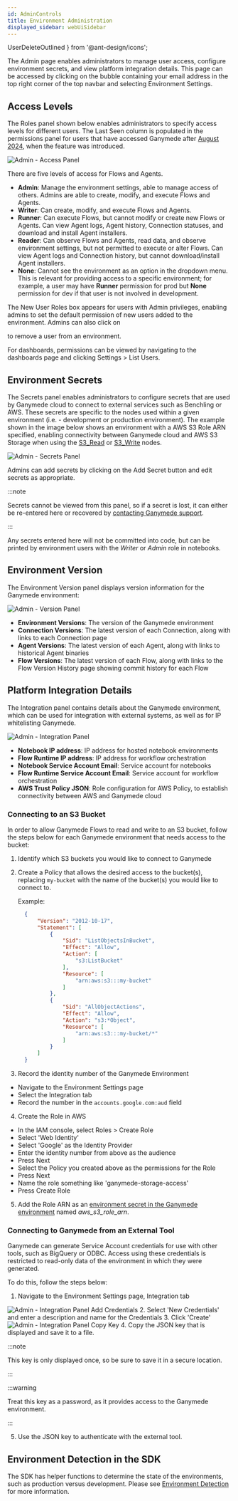 ```yaml
---
id: AdminControls
title: Environment Administration
displayed_sidebar: webUiSidebar
---
```


  UserDeleteOutlined
} from '@ant-design/icons';

The Admin page enables administrators to manage user access, configure environment secrets, and view platform integration details. This page can be accessed by clicking on the bubble containing your email address in the top right corner of the top navbar and selecting Environment Settings.

## Access Levels

The Roles panel shown below enables administrators to specify access levels for different users. The Last Seen column is populated in the permissions panel for users that have accessed Ganymede after [August 2024](../../releases/202408#august-15-2024), when the feature was introduced. 

<img alt="Admin - Access Panel" src="https://ganymede-bio.mo.cloudinary.net/apiServer/Admin_Panel_20240920.png" />
&nbsp;

There are five levels of access for Flows and Agents.

- **Admin**: Manage the environment settings, able to manage access of others. Admins are able to create, modify, and execute Flows and Agents.
- **Writer**: Can create, modify, and execute Flows and Agents.
- **Runner**: Can execute Flows, but cannot modify or create new Flows or Agents.  Can view Agent logs, Agent history, Connection statuses, and download and install Agent installers.
- **Reader**: Can observe Flows and Agents, read data, and observe environment settings, but not permitted to execute or alter Flows.  Can view Agent logs and Connection history, but cannot download/install Agent installers.
- **None**: Cannot see the environment as an option in the dropdown menu.  This is relevant for providing access to a specific environment; for example, a user may have **Runner** permission for prod but **None** permission for dev if that user is not involved in development.

The New User Roles box appears for users with Admin privileges, enabling admins to set the default permission of new users added to the environment.  Admins can also click on <div className="button red_text_button"><UserDeleteOutlined /></div> to remove a user from an environment.

For dashboards, permissions can be viewed by navigating to the dashboards page and clicking Settings > List Users.  

## Environment Secrets

The Secrets panel enables administrators to configure secrets that are used by Ganymede cloud to connect to external services such as Benchling or AWS.  These secrets are specific to the nodes used within a given environment (i.e. - development or production environment).
The example shown in the image below shows an environment with a AWS S3 Role ARN specified, enabling connectivity between Ganymede cloud and AWS S3 Storage when using the [S3_Read](../../nodes/App/S3_Read) or [S3_Write](../../nodes/App/S3_Write) nodes.

<img alt="Admin - Secrets Panel" src="https://ganymede-bio.mo.cloudinary.net/apiServer/SecretsPanel_20240920.png" />

Admins can add secrets by clicking on the Add Secret button and edit secrets as appropriate.  

:::note

Secrets cannot be viewed from this panel, so if a secret is lost, it can either be re-entered here or recovered by [contacting Ganymede support](../Support.mdx).

:::

Any secrets entered here will not be committed into code, but can be printed by environment users with the *Writer* or *Admin* role in notebooks.

## Environment Version

The Environment Version panel displays version information for the Ganymede environment:

<img alt="Admin - Version Panel" src="https://ganymede-bio.mo.cloudinary.net/apiServer/VersionPanel_20240920.png" />

- **Environment Versions**: The version of the Ganymede environment
- **Connection Versions**: The latest version of each Connection, along with links to each Connection page
- **Agent Versions**: The latest version of each Agent, along with links to historical Agent binaries
- **Flow Versions**: The latest version of each Flow, along with links to the Flow Version History page showing commit history for each Flow

## Platform Integration Details

The Integration panel contains details about the Ganymede environment, which can be used for integration with external systems, as well as for IP whitelisting Ganymede.

<img alt="Admin - Integration Panel" src="https://ganymede-bio.mo.cloudinary.net/apiServer/IntegrationPanel_20241018.png" />

- **Notebook IP address**: IP address for hosted notebook environments
- **Flow Runtime IP address**: IP address for workflow orchestration
- **Notebook Service Account Email**: Service account for notebooks
- **Flow Runtime Service Account Email**: Service account for workflow orchestration
- **AWS Trust Policy JSON**: Role configuration for AWS Policy, to establish connectivity between AWS and Ganymede cloud


### Connecting to an S3 Bucket

In order to allow Ganymede Flows to read and write to an S3 bucket, follow the steps below for each Ganymede environment that needs access to the bucket:

1. Identify which S3 buckets you would like to connect to Ganymede
2. Create a Policy that allows the desired access to the bucket(s), replacing `my-bucket` with the name of the bucket(s) you would like to connect to.

   Example:

    ```json
      {
          "Version": "2012-10-17",
          "Statement": [
              {
                  "Sid": "ListObjectsInBucket",
                  "Effect": "Allow",
                  "Action": [
                      "s3:ListBucket"
                  ],
                  "Resource": [
                      "arn:aws:s3:::my-bucket"
                  ]
              },
              {
                  "Sid": "AllObjectActions",
                  "Effect": "Allow",
                  "Action": "s3:*Object",
                  "Resource": [
                      "arn:aws:s3:::my-bucket/*"
                  ]
              }
          ]
      }
    ```

3. Record the identity number of the Ganymede Environment
  - Navigate to the Environment Settings page
  - Select the Integration tab
  - Record the number in the `accounts.google.com:aud` field

4. Create the Role in AWS
  - In the IAM console, select Roles > Create Role
  - Select 'Web Identity'
  - Select 'Google' as the Identity Provider
  - Enter the identity number from above as the audience
  - Press Next
  - Select the Policy you created above as the permissions for the Role
  - Press Next 
  - Name the role something like 'ganymede-storage-access'
  - Press Create Role

5. Add the Role ARN as an [environment secret in the Ganymede environment](#environment-secrets) named _aws_s3_role_arn_.

### Connecting to Ganymede from an External Tool

Ganymede can generate Service Account credentials for use with other tools, such as BigQuery or ODBC. Access using these credentials is restricted to read-only data of the environment in which they were generated.

To do this, follow the steps below:
1. Navigate to the Environment Settings page, Integration tab
<img alt="Admin - Integration Panel Add Credentials" src="https://ganymede-bio.mo.cloudinary.net/apiServer/ExportCredentals_NewCredentials20241114.png" />
2. Select 'New Credentials' and enter a description and name for the Credentials
3. Click 'Create'
<img alt="Admin - Integration Panel Copy Key" src="https://ganymede-bio.mo.cloudinary.net/apiServer/ExportCredentals_CopyKey20241114.png" />
4. Copy the JSON key that is displayed and save it to a file.

:::note

This key is only displayed once, so be sure to save it in a secure location.

:::

:::warning

Treat this key as a password, as it provides access to the Ganymede environment.

:::

5. Use the JSON key to authenticate with the external tool.


## Environment Detection in the SDK

The SDK has helper functions to determine the state of the environments, such as production versus
development. Please see [Environment Detection](../../sdk/markdowns/EnvironmentDetection) for more information.

